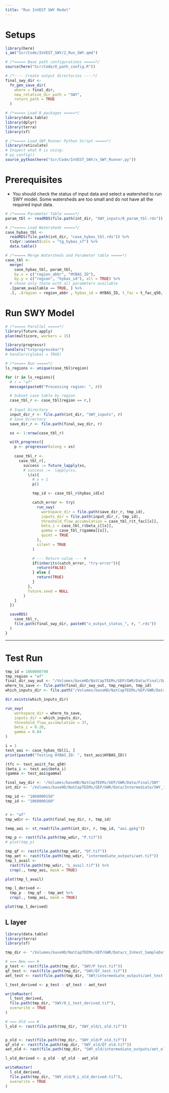 ```yaml
---
title: "Run InVEST SWY Model"
---
```


# Setups
```r
library(here)
i_am("Scr/Code/InVEST_SWY/2_Run_SWY.qmd")

# /*===== Base path configurations =====*/
source(here("Scr/Code/0_path_config.R"))

# /*---- Create output directories ----*/
final_swy_dir <- 
  fn_gen_save_dir(
    where = final_dir,
    new_relative_dir_path = "SWY",
    return_path = TRUE
  )

# /*===== Load R packages =====*/
library(data.table)
library(dplyr)
library(terra)
library(sf)

# /*===== Load SWY_Runner Python Script =====*/
library(reticulate)
# Inspect what R is using:
# py_config()
source_python(here("Scr/Code/InVEST_SWY/x_SWY_Runner.py"))
```

# Prerequisites
+ You should check the status of input data and select a watershed to run SWY model. Some watersheds are too small and do not have all the required input data.

```r
# /*===== Parameter Table =====*/
param_tbl <- readRDS(file.path(int_dir, "SWY_inputs/0_param_tbl.rds"))

# /*===== Load Watersheds =====*/
case_hybas_tbl <- 
  readRDS(file.path(int_dir, "case_hybas_tbl.rds")) %>%
  tidyr::unnest(cols = "tg_hybas_sf") %>%
  data.table()

# /*===== Merge Watersheds and Parameter table =====*/
case_tbl <- 
  merge(
    case_hybas_tbl, param_tbl, 
    by.x = c("region_abbr", "HYBAS_ID"), 
    by.y = c("region", "hybas_id"), all = TRUE) %>%
  # chose only those with all parameters available
  .[param_available == TRUE, ] %>%
  .[, .(region = region_abbr , hybas_id = HYBAS_ID, t_fac = t_fac_q50, beta_i, gamma)]
```

# Run SWY Model


```r
# /*===== Parallel =====*/
library(future.apply)
plan(multicore, workers = 15)

library(progressr)
handlers("txtprogressbar")
# handlers(global = TRUE)

# /*===== Run =====*/
ls_regions <- unique(case_tbl$region)

for (r in ls_regions){
  # r = "af"
  message(paste0("Processing region: ", r))

  # Subset case table by region
  case_tbl_r <- case_tbl[region == r,]
  
  # Input Directory
  input_dir_r <- file.path(int_dir, "SWY_inputs", r)
  # Save Directory
  save_dir_r <- file.path(final_swy_dir, r)

  xs <- 1:nrow(case_tbl_r)

  with_progress({
    p <- progressor(along = xs)
    
    case_tbl_r <- 
      case_tbl_r[,
        success := future_lapply(xs,
        # success :=  lapply(xs,
          \(x){
            # x = 1
            p()

            tmp_id <- case_tbl_r$hybas_id[x]

            catch_error <- try(
              run_swy(
                workspace_dir = file.path(save_dir_r, tmp_id),
                inputs_dir = file.path(input_dir_r, tmp_id),
                threshold_flow_accumulation = case_tbl_r$t_fac[[x]],
                beta_i = case_tbl_r$beta_i[[x]],
                gamma = case_tbl_r$gamma[[x]],
                quiet = TRUE
              ),
              silent = TRUE
            )

            # --- Return value --- #
            if(inherits(catch_error, "try-error")){
              return(FALSE)
            } else {
              return(TRUE)
            }
          },
          future.seed = NULL
        )
    ]
  })

  saveRDS(
    case_tbl_r, 
    file.path(final_swy_dir, paste0("x_output_status_", r, ".rds"))
  )
}
```


---

# Test Run


```r
tmp_id = 1060000790
tmp_region = "af"
final_dir_swy_out <- "/Volumes/baseHD/NatCapTEEMs/GEP/GWR/Data/Final/SWY"
where_to_save <- file.path(final_dir_swy_out, tmp_region, tmp_id)
which_inputs_dir <- file.path("/Volumes/baseHD/NatCapTEEMs/GEP/GWR/Data/Intermediate/SWY_inputs", tmp_region, tmp_id)

dir.exists(which_inputs_dir)

run_swy(
    workspace_dir = where_to_save,
    inputs_dir = which_inputs_dir,
    threshold_flow_accumulation = 37,
    beta_i = 0.28,
    gamma = 0.84
)
```



```r
i = 1
test_aoi <- case_hybas_tbl[i, ]
print(paste0("Testing HYBAS_ID: ", test_aoi$HYBAS_ID))

(tfc <- test_aoi$t_fac_q50)
(beta_i <- test_aoi$beta_i)
(gamma <- test_aoi$gamma)

final_swy_dir <- '/Volumes/baseHD/NatCapTEEMs/GEP/GWR/Data/Final/SWY'
int_dir <- '/Volumes/baseHD/NatCapTEEMs/GEP/GWR/Data/Intermediate/SWY_inputs'

tmp_id <- "1060000150"
tmp_id <- "1060000160"


r <- "af"
tmp_wdir <- file.path(final_swy_dir, r, tmp_id)

temp_aoi <- st_read(file.path(int_dir, r, tmp_id, "aoi.gpkg"))

tmp_p <- rast(file.path(tmp_wdir, "P.tif"))
# plot(tmp_p)

tmp_qf <- rast(file.path(tmp_wdir, "Qf.tif"))
tmp_aet <- rast(file.path(tmp_wdir, "intermediate_outputs/aet.tif"))
tmp_l_avail <- 
  rast(file.path(tmp_wdir, "L_avail.tif")) %>%
  crop(., temp_aoi, mask = TRUE)

plot(tmp_l_avail)

tmp_l_derived <- 
  tmp_p - tmp_qf - tmp_aet %>%
  crop(., temp_aoi, mask = TRUE)

plot(tmp_l_derived)


```



## L layer
```r
library(data.table)
library(terra)
library(sf)

tmp_dir <- "/Volumes/baseHD/NatCapTEEMs/GEP/GWR/Data/z_InVest_SampleData/x_output"

# === New === #
p_test <- rast(file.path(tmp_dir, "SWY/P_test.tif"))
qf_test <- rast(file.path(tmp_dir, "SWY/Qf_test.tif"))
aet_test <- rast(file.path(tmp_dir, "SWY/intermediate_outputs/aet_test.tif"))

l_test_derived <- p_test - qf_test - aet_test

writeRaster(
  l_test_derived,
  file.path(tmp_dir, "SWY/0_L_test_derived.tif"),
  overwrite = TRUE
)

# === Old === #
l_old <- rast(file.path(tmp_dir, "SWY_old/L_old.tif"))


p_old <- rast(file.path(tmp_dir, "SWY_old/P_old.tif"))
qf_old <- rast(file.path(tmp_dir, "SWY_old/Qf_old.tif"))
aet_old <- rast(file.path(tmp_dir, "SWY_old/intermediate_outputs/aet_old.tif"))

l_old_derived <- p_old - qf_old - aet_old

writeRaster(
  l_old_derived,
  file.path(tmp_dir, "SWY_old/0_L_old_derived.tif"),
  overwrite = TRUE
)


```